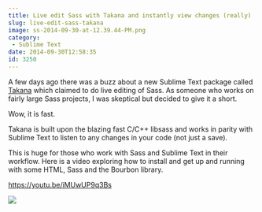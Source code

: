 ```yaml
---
title: Live edit Sass with Takana and instantly view changes (really)
slug: live-edit-sass-takana
image: ss-2014-09-30-at-12.39.44-PM.png
category:
 - Sublime Text
date: 2014-09-30T12:58:35
id: 3250
---
```


A few days ago there was a buzz about a new Sublime Text package called <a href="http://usetakana.com/">Takana</a> which claimed to do live editing of Sass. As someone who works on fairly large Sass projects, I was skeptical but decided to give it a short.

Wow, it is fast.

Takana is built upon the blazing fast C/C++ libsass and works in parity with Sublime Text to listen to any changes in your code (not just a save).

This is huge for those who work with Sass and Sublime Text in their workflow. Here is a video exploring how to install and get up and running with some HTML, Sass and the Bourbon library.

https://youtu.be/iMUwUP9q3Bs

<a href="https://sublimetextbook.com/?utm_source=takana&utm_medium=banner&utm_campaign=product"><img src="facebook-share2.png" /></a>

